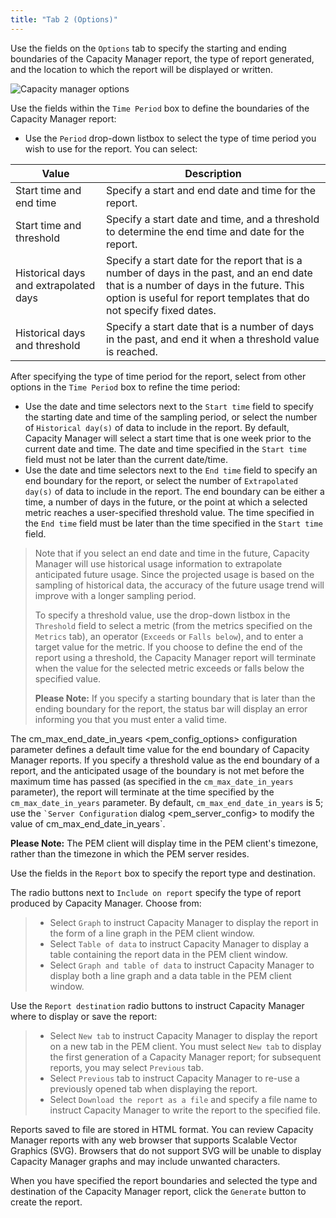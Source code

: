 ```yaml
---
title: "Tab 2 (Options)"
---
```


<div id="capacity_manager_options" class="registered_link"></div>


Use the fields on the `Options` tab to specify the starting and ending boundaries of the Capacity Manager report, the type of report generated, and the location to which the report will be displayed or written.

![Capacity manager options](../../images/capacity_manager_options.png)

Use the fields within the `Time Period` box to define the boundaries of the Capacity Manager report:

-   Use the `Period` drop-down listbox to select the type of time period you wish to use for the report. You can select:

| Value                                 | Description                                                                                                                                                                                                   |
|---------------------------------------|---------------------------------------------------------------------------------------------------------------------------------------------------------------------------------------------------------------|
| Start time and end time               | Specify a start and end date and time for the report.                                                                                                                                                         |
| Start time and threshold              | Specify a start date and time, and a threshold to determine the end time and date for the report.                                                                                                             |
| Historical days and extrapolated days | Specify a start date for the report that is a number of days in the past, and an end date that is a number of days in the future. This option is useful for report templates that do not specify fixed dates. |
| Historical days and threshold         | Specify a start date that is a number of days in the past, and end it when a threshold value is reached.                                                                                                      |

After specifying the type of time period for the report, select from other options in the `Time Period` box to refine the time period:

-   Use the date and time selectors next to the `Start time` field to specify the starting date and time of the sampling period, or select the number of `Historical day(s)` of data to include in the report. By default, Capacity Manager will select a start time that is one week prior to the current date and time. The date and time specified in the `Start time` field must not be later than the current date/time.
-   Use the date and time selectors next to the `End time` field to specify an end boundary for the report, or select the number of `Extrapolated day(s)` of data to include in the report. The end boundary can be either a time, a number of days in the future, or the point at which a selected metric reaches a user-specified threshold value. The time specified in the `End time` field must be later than the time specified in the `Start time` field.

> Note that if you select an end date and time in the future, Capacity Manager will use historical usage information to extrapolate anticipated future usage. Since the projected usage is based on the sampling of historical data, the accuracy of the future usage trend will improve with a longer sampling period.
>
> To specify a threshold value, use the drop-down listbox in the `Threshold` field to select a metric (from the metrics specified on the `Metrics` tab), an operator (`Exceeds` or `Falls below`), and to enter a target value for the metric. If you choose to define the end of the report using a threshold, the Capacity Manager report will terminate when the value for the selected metric exceeds or falls below the specified value.
>
> **Please Note:** If you specify a starting boundary that is later than the ending boundary for the report, the status bar will display an error informing you that you must enter a valid time.

The <span class="title-ref">cm\_max\_end\_date\_in\_years &lt;pem\_config\_options&gt;</span> configuration parameter defines a default time value for the end boundary of Capacity Manager reports. If you specify a threshold value as the end boundary of a report, and the anticipated usage of the boundary is not met before the maximum time has passed (as specified in the `cm_max_date_in_years` parameter), the report will terminate at the time specified by the `cm_max_date_in_years` parameter. By default, `cm_max_end_date_in_years` is 5; use the `` `Server Configuration `` dialog &lt;pem\_server\_config&gt;<span class="title-ref"> to modify the value of </span><span class="title-ref">cm\_max\_end\_date\_in\_years</span>\`.

**Please Note:** The PEM client will display time in the PEM client's timezone, rather than the timezone in which the PEM server resides.

Use the fields in the `Report` box to specify the report type and destination.

The radio buttons next to `Include on report` specify the type of report produced by Capacity Manager. Choose from:

> -   Select `Graph` to instruct Capacity Manager to display the report in the form of a line graph in the PEM client window.
> -   Select `Table of data` to instruct Capacity Manager to display a table containing the report data in the PEM client window.
> -   Select `Graph and table of data` to instruct Capacity Manager to display both a line graph and a data table in the PEM client window.

Use the `Report destination` radio buttons to instruct Capacity Manager where to display or save the report:

> -   Select `New tab` to instruct Capacity Manager to display the report on a new tab in the PEM client. You must select `New tab` to display the first generation of a Capacity Manager report; for subsequent reports, you may select `Previous` tab.
> -   Select `Previous` tab to instruct Capacity Manager to re-use a previously opened tab when displaying the report.
> -   Select `Download the report as a file` and specify a file name to instruct Capacity Manager to write the report to the specified file.

Reports saved to file are stored in HTML format. You can review Capacity Manager reports with any web browser that supports Scalable Vector Graphics (SVG). Browsers that do not support SVG will be unable to display Capacity Manager graphs and may include unwanted characters.

When you have specified the report boundaries and selected the type and destination of the Capacity Manager report, click the `Generate` button to create the report.
